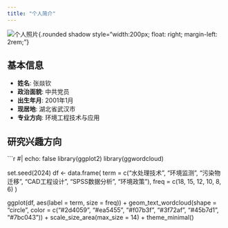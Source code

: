 ```yaml
---
title: "个人简介"
---
```


![个人照片](profile.jpg){.rounded shadow style="width:200px; float: right; margin-left: 2rem;"}

## 基本信息
- **姓名**: 张燚钦 
- **政治面貌**: <span class="party-badge">中共党员</span>
- **出生年月**: 2001年1月
- **现居地**: 湖北省武汉市
- **专业方向**: 环境工程技术与应用

## 研究兴趣方向
```r
#| echo: false
library(ggplot2)
library(ggwordcloud)

set.seed(2024)
df <- data.frame(
  term = c("水处理技术", "环境监测", "污染物迁移", 
          "CAD工程设计", "SPSS数据分析", "环境政策"),
  freq = c(18, 15, 12, 10, 8, 6)
)

ggplot(df, aes(label = term, size = freq)) +
  geom_text_wordcloud(shape = "circle", 
                     color = c("#2d4059", "#ea5455", "#f07b3f",
                              "#3f72af", "#45b7d1", "#7bc043")) +
  scale_size_area(max_size = 14) +
  theme_minimal()
